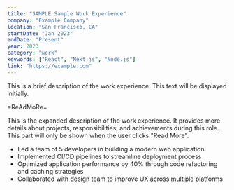 ```yaml
---
title: "SAMPLE Sample Work Experience"
company: "Example Company"
location: "San Francisco, CA"
startDate: "Jan 2023"
endDate: "Present"
year: 2023
category: "work"
keywords: ["React", "Next.js", "Node.js"]
link: "https://example.com"
---
```


This is a brief description of the work experience. This text will be displayed initially.

=ReAdMoRe=

This is the expanded description of the work experience. It provides more details about projects, responsibilities, and achievements during this role. This part will only be shown when the user clicks "Read More".

- Led a team of 5 developers in building a modern web application
- Implemented CI/CD pipelines to streamline deployment process
- Optimized application performance by 40% through code refactoring and caching strategies
- Collaborated with design team to improve UX across multiple platforms
